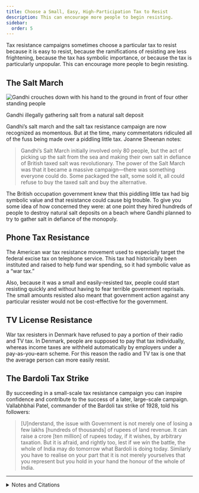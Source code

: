 ```yaml
---
title: Choose a Small, Easy, High-Participation Tax to Resist
description: This can encourage more people to begin resisting.
sidebar:
  order: 5
---
```


Tax resistance campaigns sometimes choose a particular tax to resist because it is easy to resist, because the ramifications of resisting are less frightening, because the tax has symbolic importance, or because the tax is particularly unpopular.
This can encourage more people to begin resisting.

## <Badge text="Example" size="medium" /> The Salt March

![Gandhi crouches down with his hand to the ground in front of four other standing people](../../../assets/gandhi-harvests-salt.gif)
<figcaption>Gandhi illegally gathering salt from a natural salt deposit</figcaption>

Gandhi’s salt march and the salt tax resistance campaign are now recognized as momentous.
But at the time, many commentators ridiculed all of the fuss being made over a piddling little tax.
Joanne Sheenan notes:

> Gandhi’s Salt March initially involved only 80 people, but the act of picking up the salt from the sea and making their own salt in defiance of British taxed salt was revolutionary.
> The power of the Salt March was that it became a massive campaign—there was something everyone could do.
> Some packaged the salt, some sold it, all could refuse to buy the taxed salt and buy the alternative.

The British occupation government knew that this piddling little tax had big symbolic value and that resistance could cause big trouble.
To give you some idea of how concerned they were: at one point they hired hundreds of people to destroy natural salt deposits on a beach where Gandhi planned to try to gather salt in defiance of the monopoly.

## <Badge text="Example" size="medium" /> Phone Tax Resistance

The American war tax resistance movement used to especially target the federal excise tax on telephone service.
This tax had historically been instituted and raised to help fund war spending, so it had symbolic value as a “war tax.”

Also, because it was a small and easily-resisted tax, people could start resisting quickly and without having to fear terrible government reprisals.
The small amounts resisted also meant that government action against any particular resister would not be cost-effective for the government.

## <Badge text="Example" size="medium" /> TV License Resistance

War tax resisters in Denmark have refused to pay a portion of their radio and TV tax.
In Denmark, people are supposed to pay that tax individually, whereas income taxes are withheld automatically by employers under a pay-as-you-earn scheme.
For this reason the radio and TV tax is one that the average person can more easily resist.

## <Badge text="Example" size="medium" /> The Bardoli Tax Strike

By succeeding in a small-scale tax resistance campaign you can inspire confidence and contribute to the success of a later, large-scale campaign.
Vallabhbhai Patel, commander of the Bardoli tax strike of 1928, told his followers:

> [U]nderstand, the issue with Government is not merely one of losing a few lakhs [hundreds of thousands] of rupees of land revenue.
> It can raise a crore [ten million] of rupees today, if it wishes, by arbitrary taxation.
> But it is afraid, and rightly too, lest if we win the battle, the whole of India may do tomorrow what Bardoli is doing today.
> Similarly you have to realise on your part that it is not merely yourselves that you represent but you hold in your hand the honour of the whole of India.

<Aside type="wikipedia" title="Wikipedia">
  <WikipediaBadge title="Salt March" />
  <WikipediaBadge title="Mahatma Gandhi" />
  <WikipediaBadge title="Federal telephone excise tax" />
  <WikipediaBadge title="Bardoli Satyagraha" />
</Aside>

---

<details>
<summary>Notes and Citations</summary>

* Sheehan, Joanne [“Gandhi’s Three Elements of Nonviolent Social Transformation”](https://web.archive.org/web/20060404182929/http://www.nwtrcc.org/mtap05/mtap1005.html#gandhi) <i>More Than a Paycheck</i> October 2005
* [“Civil Disobedience”](https://trove.nla.gov.au/newspaper/article/2289905) <i>The Canberra Times</i> 29 March 1930, p. 5
* Desai, Mahadev <i>The Story of Bardoli</i> (1929) [p. 142](https://archive.org/details/in.ernet.dli.2015.122169/page/n158/mode/1up)

</details>
